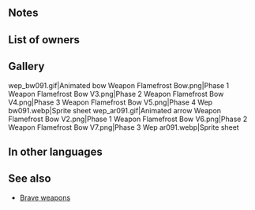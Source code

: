 {{Weapon Infobox
|tagid=SID_炎と氷の王女の輝弓
|intID=3333
|userVersion1=Bow
|userVersion2=Arrow
|exclusive=1
|weaponType=Bow
|cost=400
|might=8
|range=2
|cooldown=-1
|effectiveness=Flying
|effect=Accelerates Special trigger (cooldown count-1). Effective against flying foes. Grants Def/Res+5 and inflicts Spd-8 on unit. Unit attacks twice. (Even if foe initiates combat, unit attacks twice.) Grants bonus to unit's Atk/Def/Res during combat = 70% of the highest value between the total bonuses of target and the total bonuses of an ally within 2 spaces of unit.
|statModifiers=0,8,-8,5,5
|required=Silver Bow
|properties=
}}
==Notes==
{{Effective damage bonus|flying}}
{{Brave weapon interaction}}
{{TemporaryBufffromBonus|multiSource=1|bnsSource=the unit|source=the foe or ally|percent=70%}}
==List of owners==
{{Skill Hero List}}
==Gallery==
<gallery>
wep_bw091.gif|Animated bow
Weapon Flamefrost Bow.png|Phase 1
Weapon Flamefrost Bow V3.png|Phase 2
Weapon Flamefrost Bow V4.png|Phase 3
Weapon Flamefrost Bow V5.png|Phase 4
Wep bw091.webp|Sprite sheet
wep_ar091.gif|Animated arrow
Weapon Flamefrost Bow V2.png|Phase 1
Weapon Flamefrost Bow V6.png|Phase 2
Weapon Flamefrost Bow V7.png|Phase 3
Wep ar091.webp|Sprite sheet
</gallery>
==In other languages==
{{OtherLanguages
|japanese=炎と氷の王女の輝弓
|german=Glutfrost-Bogen
|spanishEU=Arco llamagélida
|spanishLA=Arco llamagélida
|french=Arc givreflamme
|italian=Arco gelardente
|chineseTW=炎與冰之公主的輝弓
|portuguese=Arco chamagelo
}}
==See also==
{{See also skills|cond=Description LIKE '%grants Def/Res+%inflicts Spd-%unit attacks twice.%' AND (Exclusive='1' OR SP=300) OR Description LIKE '%grants%Atk/%during combat%=%total bonus%' AND Description NOT LIKE '%lower of%' AND Description NOT LIKE '%penalty%'}}
* [[Brave weapons]]
{{Weapons Navbox}}